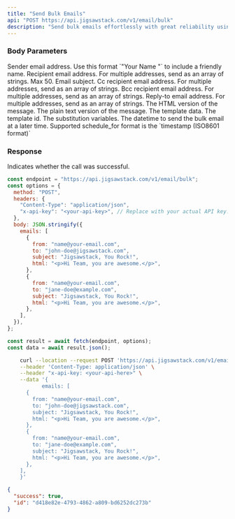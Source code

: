 ```yaml
---
title: "Send Bulk Emails"
api: "POST https://api.jigsawstack.com/v1/email/bulk"
description: "Send bulk emails effortlessly with great reliability using the JigSawstack email API."
---
```


### Body Parameters

<ParamField body="emails" type="array" required>
<Expandable title="property">
<ParamField body="from" type="string" required>
  Sender email address. 
 Use this format `"Your Name <sender@your-domain.com>"` to  include a friendly name.
</ParamField>

<ParamField body="to" type="string | string[]" required>
  Recipient email address. For multiple addresses, send as an array of strings.
  Max 50.
</ParamField>

<ParamField body="subject" type="string" required>
  Email subject.
</ParamField>

<ParamField body="cc" type="string | string[]">
  Cc recipient email address. For multiple addresses, send as an array of
  strings.
</ParamField>

<ParamField body="bcc" type="string |string[]">
  Bcc recipient email address. For multiple addresses, send as an array of
  strings.
</ParamField>

<ParamField body="reply_to" type="string | string[]">
  Reply-to email address. For multiple addresses, send as an array of strings.
</ParamField>

<ParamField body="html" type="string">
  The HTML version of the message.
</ParamField>

<ParamField body="text" type="string">
  The plain text version of the message.
</ParamField>

<ParamField body="template" type="object">
  The template data.
  <Expandable title="property">
    <ParamField body="id" type="string">
      The template id.
    </ParamField>
    <ParamField body="variables" type="object">
      The substitution variables.
    </ParamField>
  </Expandable>
</ParamField>

</Expandable>
</ParamField>

<ParamField body="schedule_for" type="string">
  The datetime to send the bulk email at a later time. Supported schedule_for
  format is the `timestamp (ISO8601 format)`
</ParamField>

<Snippet file="header.mdx" />

### Response

<ResponseField name="success" type="boolean">
  Indicates whether the call was successful.
</ResponseField>

<RequestExample>

```javascript Node.js
const endpoint = "https://api.jigsawstack.com/v1/email/bulk";
const options = {
  method: "POST",
  headers: {
    "Content-Type": "application/json",
    "x-api-key": "<your-api-key>", // Replace with your actual API key.
  },
  body: JSON.stringify({
    emails: [
      {
        from: "name@your-email.com",
        to: "john-doe@jigsawstack.com",
        subject: "Jigsawstack, You Rock!",
        html: "<p>Hi Team, you are awesome.</p>",
      },
      {
        from: "name@your-email.com",
        to: "jane-doe@example.com",
        subject: "Jigsawstack, You Rock!",
        html: "<p>Hi Team, you are awesome.</p>",
      },
    ],
  }),
};

const result = await fetch(endpoint, options);
const data = await result.json();
```

```bash cURL
    curl --location --request POST 'https://api.jigsawstack.com/v1/email/bulk' \
    --header 'Content-Type: application/json' \
    --header "x-api-key: <your-api-here>" \
    --data '{
           emails: [
      {
        from: "name@your-email.com",
        to: "john-doe@jigsawstack.com",
        subject: "Jigsawstack, You Rock!",
        html: "<p>Hi Team, you are awesome.</p>",
      },
      {
        from: "name@your-email.com",
        to: "jane-doe@example.com",
        subject: "Jigsawstack, You Rock!",
        html: "<p>Hi Team, you are awesome.</p>",
      },
    ],
    }'
```

</RequestExample>

<ResponseExample>

```json Response
{
  "success": true,
  "id": "d418e82e-4793-4862-a809-bd6252dc273b"
}
```

</ResponseExample>
